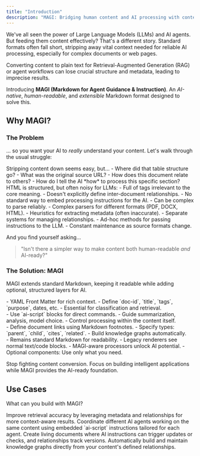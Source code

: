```yaml
---
title: "Introduction"
description: "MAGI: Bridging human content and AI processing with context-rich Markdown."
---
```


We've all seen the power of Large Language Models (LLMs) and AI agents. But feeding them content effectively? That's a different story. Standard formats often fall short, stripping away vital context needed for reliable AI processing, especially for complex documents or web pages.

Converting content to plain text for Retrieval-Augmented Generation (RAG) or agent workflows can lose crucial structure and metadata, leading to imprecise results.

Introducing **MAGI (Markdown for Agent Guidance & Instruction)**. An _AI-native_, _human-readable_, and _extensible_ Markdown format designed to solve this.

## Why MAGI?

### The Problem

... so you want your AI to *really* understand your content. Let's walk through the usual struggle:

<Steps>
  <Step title="Just use Plain Text or Markdown?">
    <Warning>
      Stripping content down seems easy, but...
      - Where did that table structure go?
      - What was the original source URL?
      - How does this document relate to others?
      - How do I tell the AI *how* to process this specific section?
    </Warning>
  </Step>
  <Step title="Maybe HTML directly?">
    <Note>
      HTML is structured, but often noisy for LLMs:
      - Full of tags irrelevant to the core meaning.
      - Doesn't explicitly define inter-document relationships.
      - No standard way to embed processing instructions for the AI.
      - Can be complex to parse reliably.
    </Note>
  </Step>
  <Step title="Building custom pre-processing pipelines?">
     <Card title="The Engineering Overhead">
       - Complex parsers for different formats (PDF, DOCX, HTML).
       - Heuristics for extracting metadata (often inaccurate).
       - Separate systems for managing relationships.
       - Ad-hoc methods for passing instructions to the LLM.
       - Constant maintenance as source formats change.
     </Card>
  </Step>
</Steps>

And you find yourself asking...

> "Isn't there a simpler way to make content both human-readable *and* AI-ready?"

### The Solution: MAGI

MAGI extends standard Markdown, keeping it readable while adding optional, structured layers for AI.

<CardGroup cols="2">
  <Card title="Structured Metadata" icon="list">
    <div className="text-emerald-700 space-y-1">
    - YAML Front Matter for rich context.
    - Define `doc-id`, `title`, `tags`, `purpose`, dates, etc.
    - Essential for classification and retrieval.
    </div>
  </Card>
  <Card title="Embedded AI Instructions" icon="code">
    <div className="text-emerald-700 space-y-1">
    - Use `ai-script` blocks for direct commands.
    - Guide summarization, analysis, model choice.
    - Control processing within the content itself.
    </div>
  </Card>
  <Card title="Explicit Relationships" icon="link">
    <div className="text-emerald-700 space-y-1">
    - Define document links using Markdown footnotes.
    - Specify types: `parent`, `child`, `cites`, `related`.
    - Build knowledge graphs automatically.
    </div>
  </Card>
  <Card title="Human & Machine Friendly" icon="circle-check">
    <div className="text-emerald-700 space-y-1">
    - Remains standard Markdown for readability.
    - Legacy renderers see normal text/code blocks.
    - MAGI-aware processors unlock AI potential.
    - Optional components: Use only what you need.
    </div>
  </Card>
</CardGroup>

Stop fighting content conversion. Focus on building intelligent applications while MAGI provides the AI-ready foundation.

## Use Cases

What can you build with MAGI?

<CardGroup cols="2">
  <Card title="Enhanced RAG Systems" icon="magnifying-glass">
    Improve retrieval accuracy by leveraging metadata and relationships for more context-aware results.
  </Card>
  <Card title="Multi-Agent Orchestration" icon="user-group">
    Coordinate different AI agents working on the same content using embedded `ai-script` instructions tailored for each agent.
  </Card>
  <Card title="Dynamic Documentation" icon="tower-control">
    Create living documents where AI instructions can trigger updates or checks, and relationships track versions.
  </Card>
  <Card title="Knowledge Graph Construction" icon="share">
    Automatically build and maintain knowledge graphs directly from your content's defined relationships.
  </Card>
</CardGroup>